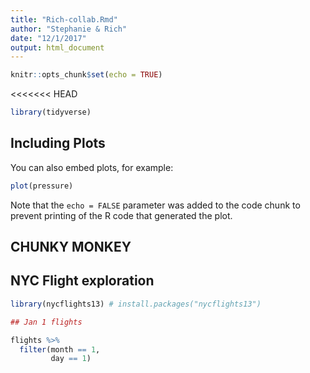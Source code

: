 ```yaml
---
title: "Rich-collab.Rmd"
author: "Stephanie & Rich"
date: "12/1/2017"
output: html_document
---
```


```r
knitr::opts_chunk$set(echo = TRUE)
```
<<<<<<< HEAD


```r
library(tidyverse)
```

## Including Plots

You can also embed plots, for example:

```r
plot(pressure)
```

Note that the `echo = FALSE` parameter was added to the code chunk to prevent printing of the R code that generated the plot.

## CHUNKY MONKEY

## NYC Flight exploration
```r
library(nycflights13) # install.packages("nycflights13")

## Jan 1 flights

flights %>% 
  filter(month == 1,
         day == 1)


```


